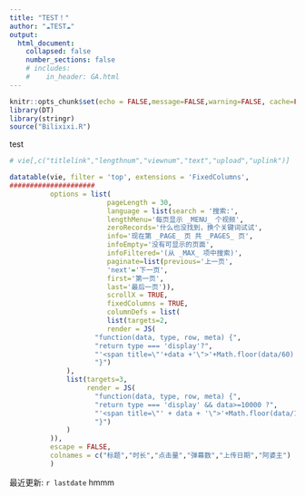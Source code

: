 ```yaml
---
title: "TEST！"
author: "☁️TEST☁️"
output:
  html_document:
    collapsed: false
    number_sections: false
    # includes:
    #    in_header: GA.html
---
```


```r
knitr::opts_chunk$set(echo = FALSE,message=FALSE,warning=FALSE, cache=FALSE)
library(DT)
library(stringr)
source("Bilixixi.R")

```

test

```r
# vie[,c("titlelink","lengthnum","viewnum","text","upload","uplink")]

datatable(vie, filter = 'top', extensions = 'FixedColumns',
#####################
          options = list(
                        pageLength = 30,
                        language = list(search = '搜索:',
                        lengthMenu='每页显示 _MENU_ 个视频',
                        zeroRecords='什么也没找到，换个关键词试试',
                        info='现在第 _PAGE_ 页 共 _PAGES_ 页',
                        infoEmpty='没有可显示的页面',
                        infoFiltered='(从 _MAX_ 项中搜索)',
                        paginate=list(previous='上一页',
                        'next'='下一页',
                        first='第一页',
                        last='最后一页')),
                        scrollX = TRUE,
                        fixedColumns = TRUE,
                        columnDefs = list(
                        list(targets=2,
                        render = JS(
                     "function(data, type, row, meta) {",
                     "return type === 'display'?",
                     "'<span title=\"'+data +'\">'+Math.floor(data/60) + '分'+Math.floor(data%60)+'秒</span>' : data;",
                     "}")
              ),
              list(targets=3,
                   render = JS(
                     "function(data, type, row, meta) {",
                     "return type === 'display' && data>=10000 ?",
                     "'<span title=\"' + data + '\">'+Math.floor(data/1000)/10+'万</span>' : data;",
                     "}")
              )
          )),
          escape = FALSE,
          colnames = c("标题","时长","点击量","弹幕数","上传日期","阿婆主")
          )

```

最近更新: `r lastdate` hmmm
